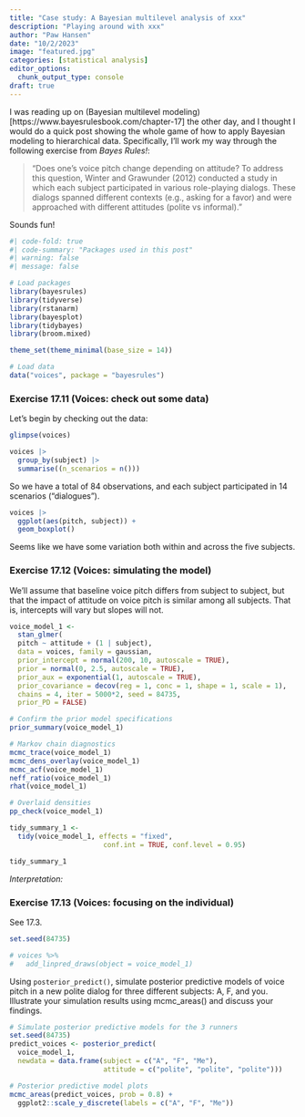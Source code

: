 ```yaml
---
title: "Case study: A Bayesian multilevel analysis of xxx"
description: "Playing around with xxx"
author: "Paw Hansen"
date: "10/2/2023"
image: "featured.jpg"
categories: [statistical analysis]
editor_options: 
  chunk_output_type: console
draft: true
---
```


I was reading up on (Bayesian multilevel modeling)[https://www.bayesrulesbook.com/chapter-17] the other day, and I thought I would do a quick post showing the whole game of how to apply Bayesian modeling to hierarchical data. Specifically, I'll work my way through the following exercise from _Bayes Rules!_: 

> "Does one’s voice pitch change depending on attitude? To address this question, Winter and Grawunder (2012) conducted a study in which each subject participated in various role-playing dialogs. These dialogs spanned different contexts (e.g., asking for a favor) and were approached with different attitudes (polite vs informal)."

Sounds fun!

```r
#| code-fold: true
#| code-summary: "Packages used in this post"
#| warning: false
#| message: false

# Load packages
library(bayesrules)
library(tidyverse)
library(rstanarm)
library(bayesplot)
library(tidybayes)
library(broom.mixed)

theme_set(theme_minimal(base_size = 14))

# Load data
data("voices", package = "bayesrules")

```

### Exercise 17.11 (Voices: check out some data) 

Let's begin by checking out the data:

```r
glimpse(voices)

voices |> 
  group_by(subject) |> 
  summarise((n_scenarios = n()))

```

So we have a total of 84 observations, and each subject participated in 14 scenarios ("dialogues").  

```r
voices |> 
  ggplot(aes(pitch, subject)) + 
  geom_boxplot()
```

Seems like we have some variation both within and across the five subjects. 

### Exercise 17.12 (Voices: simulating the model)

We'll assume that baseline voice pitch differs from subject to subject, but that the impact of attitude on voice pitch is similar among all subjects. That is, intercepts will vary but slopes will not. 

```r

voice_model_1 <- 
  stan_glmer(
  pitch ~ attitude + (1 | subject), 
  data = voices, family = gaussian,
  prior_intercept = normal(200, 10, autoscale = TRUE),
  prior = normal(0, 2.5, autoscale = TRUE), 
  prior_aux = exponential(1, autoscale = TRUE),
  prior_covariance = decov(reg = 1, conc = 1, shape = 1, scale = 1),
  chains = 4, iter = 5000*2, seed = 84735, 
  prior_PD = FALSE)

# Confirm the prior model specifications
prior_summary(voice_model_1)

```

```r
# Markov chain diagnostics
mcmc_trace(voice_model_1)
mcmc_dens_overlay(voice_model_1)
mcmc_acf(voice_model_1)
neff_ratio(voice_model_1)
rhat(voice_model_1)

# Overlaid densities 
pp_check(voice_model_1)
```

```r
tidy_summary_1 <- 
  tidy(voice_model_1, effects = "fixed",
                       conf.int = TRUE, conf.level = 0.95)

tidy_summary_1
```

_Interpretation:_ 

### Exercise 17.13 (Voices: focusing on the individual) 

See 17.3. 
```r
set.seed(84735)

# voices %>% 
#   add_linpred_draws(object = voice_model_1)
```


Using `posterior_predict()`, simulate posterior predictive models of voice pitch in a new polite dialog for three different subjects: A, F, and you. Illustrate your simulation results using mcmc_areas() and discuss your findings.

```r
# Simulate posterior predictive models for the 3 runners
set.seed(84735)
predict_voices <- posterior_predict(
  voice_model_1, 
  newdata = data.frame(subject = c("A", "F", "Me"),
                       attitude = c("polite", "polite", "polite")))
```

```r
# Posterior predictive model plots
mcmc_areas(predict_voices, prob = 0.8) +
  ggplot2::scale_y_discrete(labels = c("A", "F", "Me"))
```

